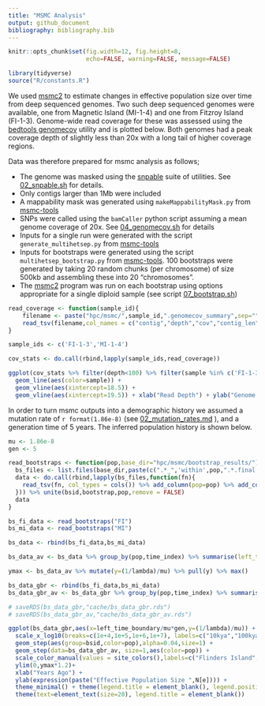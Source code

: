```yaml
---
title: "MSMC Analysis"
output: github_document
bibliography: bibliography.bib
---
```


```r
knitr::opts_chunk$set(fig.width=12, fig.height=8,
                      echo=FALSE, warning=FALSE, message=FALSE)
```

```r
library(tidyverse)
source("R/constants.R")
```

We used [msmc2](https://github.com/stschiff/msmc2) to estimate changes in effective population size over time from deep sequenced genomes.  Two such deep sequenced genomes were available, one from Magnetic Island (MI-1-4) and one from Fitzroy Island (FI-1-3). Genome-wide read coverage for these was assessed using the [bedtools genomecov](https://bedtools.readthedocs.io/en/latest/content/tools/genomecov.html) utility and is plotted below.  Both genomes had a peak coverage depth of slightly less than 20x with a long tail of higher coverage regions.  

Data was therefore prepared for msmc analysis as follows;

- The genome was masked using the [snpable](http://lh3lh3.users.sourceforge.net/snpable.shtml) suite of utilities. See [02_snpable.sh](hpc/msmc/02_snpable.sh) for details.
- Only contigs larger than 1Mb were included 
- A mappability mask was generated using `makeMappabilityMask.py` from [msmc-tools](https://github.com/stschiff/msmc-tools)
- SNPs were called using the `bamCaller` python script assuming a mean genome coverage of 20x. See [04_genomecov.sh](hpc/msmc/04_genomecov.sh) for details
- Inputs for a single run were generated with the script `generate_multihetsep.py` from [msmc-tools](https://github.com/stschiff/msmc-tools)
- Inputs for bootstraps were generated using the script `multihetsep_bootstrap.py` from [msmc-tools](https://github.com/stschiff/msmc-tools).  100 bootstraps were generated by taking 20 random chunks (per chromosome) of size 500kb and assembling these into 20 "chromosomes". 
- The [msmc2](https://github.com/stschiff/msmc2) program was run on each bootstrap using options appropriate for a single diploid sample (see script [07_bootstrap.sh](hpc/msmc/07_bootstrap.sh))

```r
read_coverage <- function(sample_id){
    filename <- paste("hpc/msmc/",sample_id,".genomecov_summary",sep="")
    read_tsv(filename,col_names = c("contig","depth","cov","contig_len","cov_fraction")) %>% add_column(sample=sample_id)
}

sample_ids <- c('FI-1-3','MI-1-4')

cov_stats <- do.call(rbind,lapply(sample_ids,read_coverage))

ggplot(cov_stats %>% filter(depth<100) %>% filter(sample %in% c('FI-1-3','MI-1-4')) %>% filter(depth>2),aes(x=depth,y=cov)) + 
  geom_line(aes(color=sample)) +
  geom_vline(aes(xintercept=18.5)) +
  geom_vline(aes(xintercept=19.5)) + xlab("Read Depth") + ylab("Genome Coverage at Specified Depth") + theme_minimal()
```


In order to turn msmc outputs into a demographic history we assumed a mutation rate of `r format(1.86e-8)` (see [02_mutation_rates.md](02_mutation_rates.md) ), and a generation time of 5 years.  The inferred population history is shown below.

```r
mu <- 1.86e-8 
gen <- 5

read_bootstraps <- function(pop,base_dir="hpc/msmc/bootstrap_results/"){
  bs_files <- list.files(base_dir,paste(c(".*_",'within',pop,".*.final.txt"),collapse=""),full.names = TRUE)
  data <- do.call(rbind,lapply(bs_files,function(fn){
    read_tsv(fn, col_types = cols()) %>% add_column(pop=pop) %>% add_column(bootstrap = strsplit(basename(fn),"_")[[1]][1] )
  })) %>% unite(bsid,bootstrap,pop,remove = FALSE)
  data
}

bs_fi_data <- read_bootstraps("FI") 
bs_mi_data <- read_bootstraps("MI") 

bs_data <- rbind(bs_fi_data,bs_mi_data)

bs_data_av <- bs_data %>% group_by(pop,time_index) %>% summarise(left_time_boundary=mean(left_time_boundary),right_time_boundary=mean(right_time_boundary),lambda=mean(lambda))

ymax <- bs_data_av %>% mutate(y=(1/lambda)/mu) %>% pull(y) %>% max()
```

```r
bs_data_gbr <- rbind(bs_fi_data,bs_mi_data)
bs_data_gbr_av <- bs_data_gbr %>% group_by(pop,time_index) %>% summarise(left_time_boundary=mean(left_time_boundary),right_time_boundary=mean(right_time_boundary),lambda=mean(lambda))

# saveRDS(bs_data_gbr,"cache/bs_data_gbr.rds")
# saveRDS(bs_data_gbr_av,"cache/bs_data_gbr_av.rds")

ggplot(bs_data_gbr,aes(x=left_time_boundary/mu*gen,y=(1/lambda)/mu)) + 
  scale_x_log10(breaks=c(1e+4,1e+5,1e+6,1e+7), labels=c("10kya","100kya","1mya","10mya")) +
  geom_step(aes(group=bsid,color=pop),alpha=0.04,size=1) +
  geom_step(data=bs_data_gbr_av, size=1,aes(color=pop)) +
  scale_color_manual(values = site_colors(),labels=c("Flinders Island","Magnetic Island")) +
  ylim(0,ymax*1.2)+
  xlab("Years Ago") + 
  ylab(expression(paste("Effective Population Size ",N[e]))) + 
  theme_minimal() + theme(legend.title = element_blank(), legend.position = c(0.8,0.8)) + 
  theme(text=element_text(size=20), legend.title = element_blank())
```



